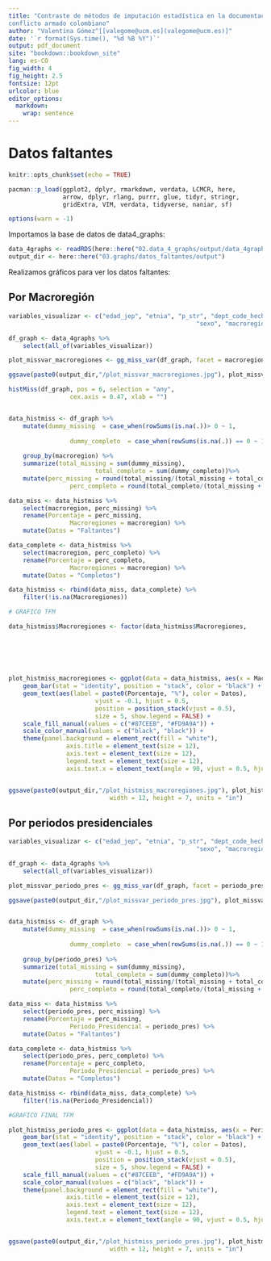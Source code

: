 ```yaml
---
title: "Contraste de métodos de imputación estadística en la documentación de víctimas del
conflicto armado colombiano"
author: "Valentina Gómez^[[valegome@ucm.es](valegome@ucm.es)]"
date: '`r format(Sys.time(), "%d %B %Y")`'
output: pdf_document
site: "bookdown::bookdown_site"
lang: es-CO
fig_width: 4
fig_height: 2.5
fontsize: 12pt
urlcolor: blue
editor_options: 
  markdown: 
    wrap: sentence
---
```


# Datos faltantes

```r
knitr::opts_chunk$set(echo = TRUE)

pacman::p_load(ggplot2, dplyr, rmarkdown, verdata, LCMCR, here,
               arrow, dplyr, rlang, purrr, glue, tidyr, stringr, 
               gridExtra, VIM, verdata, tidyverse, naniar, sf)

options(warn = -1)

```

Importamos la base de datos de data4_graphs: 

```r
data_4graphs <- readRDS(here::here("02.data_4_graphs/output/data_4graphs.rds"))
output_dir <- here::here("03.graphs/datos_faltantes/output")
```

Realizamos gráficos para ver los datos faltantes:

## Por Macroregión
```r

variables_visualizar <- c("edad_jep", "etnia", "p_str", "dept_code_hecho",
													"sexo", "macroregion", "muni_code_hecho", "yy_hecho")

df_graph <- data_4graphs %>%
	select(all_of(variables_visualizar))

plot_missvar_macroregiones <- gg_miss_var(df_graph, facet = macroregion, show_pct = TRUE)

ggsave(paste0(output_dir,"/plot_missvar_macroregiones.jpg"), plot_missvar_macroregiones)

histMiss(df_graph, pos = 6, selection = "any", 
				 cex.axis = 0.47, xlab = "")


data_histmiss <- df_graph %>%
	mutate(dummy_missing  = case_when(rowSums(is.na(.))> 0 ~ 1,
																		TRUE ~ 0),
				 dummy_completo  = case_when(rowSums(is.na(.)) == 0 ~ 1,
				 														TRUE ~ 0)) %>%
	group_by(macroregion) %>%
	summarize(total_missing = sum(dummy_missing), 
						total_completo = sum(dummy_completo))%>%
	mutate(perc_missing = round(total_missing/(total_missing + total_completo)*100,2),
				 perc_completo = round(total_completo/(total_missing + total_completo)*100,2))

data_miss <- data_histmiss %>%
	select(macroregion, perc_missing) %>%
	rename(Porcentaje = perc_missing,
				 Macroregiones = macroregion) %>%
	mutate(Datos = "Faltantes")

data_complete <- data_histmiss %>%
	select(macroregion, perc_completo) %>%
	rename(Porcentaje = perc_completo,
				 Macroregiones = macroregion) %>%
	mutate(Datos = "Completos")

data_histmiss <- rbind(data_miss, data_complete) %>%
	filter(!is.na(Macroregiones))

# GRAFICO TFM

data_histmiss$Macroregiones <- factor(data_histmiss$Macroregiones,
																			levels = c("Bogotá", "Sur Andina",
																								 "Pacífico", "Antioquia-Eje Cafetero",
																								 "Caribe e Insular", "Nororiente",
																								 "Centro Andino", "Magdalena Medio",
																								 "Orinoquía", "Amazonía"))

plot_histmiss_macroregiones <- ggplot(data = data_histmiss, aes(x = Macroregiones, y = Porcentaje, fill = Datos)) +
	geom_bar(stat = "identity", position = "stack", color = "black") +  
	geom_text(aes(label = paste0(Porcentaje, "%"), color = Datos), 
						vjust = -0.1, hjust = 0.5, 
						position = position_stack(vjust = 0.5), 
						size = 5, show.legend = FALSE) +
	scale_fill_manual(values = c("#87CEEB", "#FD9A9A")) +
	scale_color_manual(values = c("black", "black")) +
	theme(panel.background = element_rect(fill = "white"),
				axis.title = element_text(size = 12),
				axis.text = element_text(size = 12),
				legend.text = element_text(size = 12),
				axis.text.x = element_text(angle = 90, vjust = 0.5, hjust = 1))


ggsave(paste0(output_dir,"/plot_histmiss_macroregiones.jpg"), plot_histmiss_macroregiones,
							width = 12, height = 7, units = "in")

```

## Por periodos presidenciales

```r

variables_visualizar <- c("edad_jep", "etnia", "p_str", "dept_code_hecho",
													"sexo", "macroregion", "muni_code_hecho", "periodo_pres")

df_graph <- data_4graphs %>%
	select(all_of(variables_visualizar))

plot_missvar_periodo_pres <- gg_miss_var(df_graph, facet = periodo_pres, show_pct = TRUE)

ggsave(paste0(output_dir,"/plot_missvar_periodo_pres.jpg"), plot_missvar_periodo_pres)


data_histmiss <- df_graph %>%
	mutate(dummy_missing  = case_when(rowSums(is.na(.))> 0 ~ 1,
																		TRUE ~ 0),
				 dummy_completo  = case_when(rowSums(is.na(.)) == 0 ~ 1,
				 														TRUE ~ 0)) %>%
	group_by(periodo_pres) %>%
	summarize(total_missing = sum(dummy_missing), 
						total_completo = sum(dummy_completo))%>%
	mutate(perc_missing = round(total_missing/(total_missing + total_completo)*100,2),
				 perc_completo = round(total_completo/(total_missing + total_completo)*100,2))

data_miss <- data_histmiss %>%
	select(periodo_pres, perc_missing) %>%
	rename(Porcentaje = perc_missing,
				 Periodo_Presidencial = periodo_pres) %>%
	mutate(Datos = "Faltantes")

data_complete <- data_histmiss %>%
	select(periodo_pres, perc_completo) %>%
	rename(Porcentaje = perc_completo,
				 Periodo_Presidencial = periodo_pres) %>%
	mutate(Datos = "Completos")

data_histmiss <- rbind(data_miss, data_complete) %>%
	filter(!is.na(Periodo_Presidencial))

#GRAFICO FINAL TFM

plot_histmiss_periodo_pres <- ggplot(data = data_histmiss, aes(x = Periodo_Presidencial, y = Porcentaje, fill = Datos)) +
	geom_bar(stat = "identity", position = "stack", color = "black") +  
	geom_text(aes(label = paste0(Porcentaje, "%"), color = Datos), 
						vjust = -0.1, hjust = 0.5, 
						position = position_stack(vjust = 0.5), 
						size = 5, show.legend = FALSE) +
	scale_fill_manual(values = c("#87CEEB", "#FD9A9A")) +
	scale_color_manual(values = c("black", "black")) +
	theme(panel.background = element_rect(fill = "white"),
				axis.title = element_text(size = 12),
				axis.text = element_text(size = 12),
				legend.text = element_text(size = 12),
				axis.text.x = element_text(angle = 90, vjust = 0.5, hjust = 1))


ggsave(paste0(output_dir,"/plot_histmiss_periodo_pres.jpg"), plot_histmiss_periodo_pres,
							width = 12, height = 7, units = "in")

```


